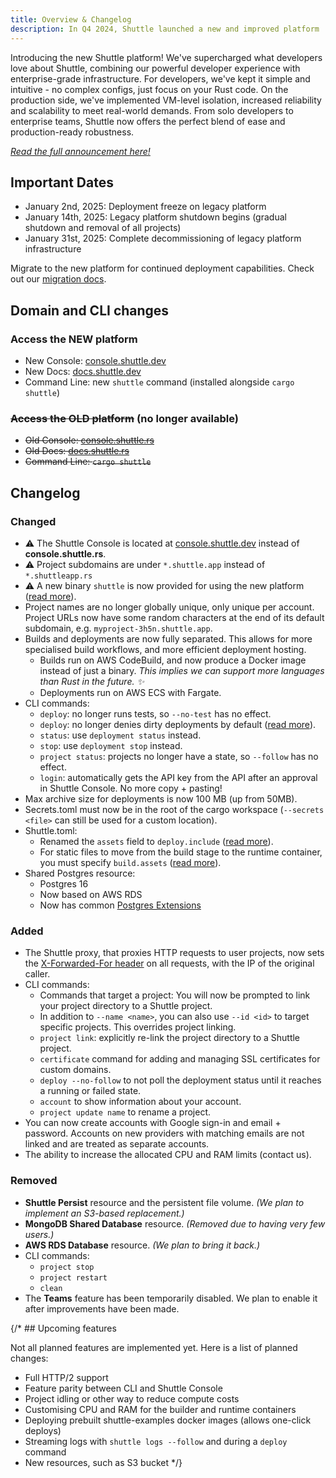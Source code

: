 ```yaml
---
title: Overview & Changelog
description: In Q4 2024, Shuttle launched a new and improved platform
---
```


Introducing the new Shuttle platform! We've supercharged what developers love about Shuttle, combining our powerful developer experience with enterprise-grade infrastructure. For developers, we've kept it simple and intuitive - no complex configs, just focus on your Rust code. On the production side, we've implemented VM-level isolation, increased reliability and scalability to meet real-world demands. From solo developers to enterprise teams, Shuttle now offers the perfect blend of ease and production-ready robustness.

[*Read the full announcement here!*](https://www.shuttle.dev/blog/2024/10/10/shuttle-redefining-backend-development)

## Important Dates

- January 2nd, 2025: Deployment freeze on legacy platform
- January 14th, 2025: Legacy platform shutdown begins (gradual shutdown and removal of all projects)
- January 31st, 2025: Complete decommissioning of legacy platform infrastructure

Migrate to the new platform for continued deployment capabilities. Check out our [migration docs](/platform-update/migration).

## Domain and CLI changes

### Access the NEW platform

- New Console: [console.shuttle.dev](https://console.shuttle.dev)
- New Docs: [docs.shuttle.dev](https://docs.shuttle.dev)
- Command Line: new `shuttle` command (installed alongside `cargo shuttle`)

### ~~Access the OLD platform~~ (no longer available)

- ~~Old Console: [console.shuttle.rs](https://console.shuttle.rs)~~
- ~~Old Docs: [docs.shuttle.rs](https://docs.shuttle.rs)~~
- ~~Command Line: `cargo shuttle`~~

## Changelog

### Changed

- ⚠️ The Shuttle Console is located at [console.shuttle.dev](https://console.shuttle.dev/) instead of **console.shuttle.rs**.
- ⚠️ Project subdomains are under `*.shuttle.app` instead of `*.shuttleapp.rs`
- ⚠️ A new binary `shuttle` is now provided for using the new platform ([read more](/getting-started/installation)).
- Project names are no longer globally unique, only unique per account. Project URLs now have some random characters at the end of its default subdomain, e.g. `myproject-3h5n.shuttle.app`.
- Builds and deployments are now fully separated. This allows for more specialised build workflows, and more efficient deployment hosting.
  - Builds run on AWS CodeBuild, and now produce a Docker image instead of just a binary. *This implies we can support more languages than Rust in the future. ✨*
  - Deployments run on AWS ECS with Fargate.
- CLI commands:
  - `deploy`: no longer runs tests, so `--no-test` has no effect.
  - `deploy`: no longer denies dirty deployments by default ([read more](/docs/files#block-dirty-deployments)).
  - `status`: use `deployment status` instead.
  - `stop`: use `deployment stop` instead.
  - `project status`: projects no longer have a state, so `--follow` has no effect.
  - `login`: automatically gets the API key from the API after an approval in Shuttle Console. No more copy + pasting!
- Max archive size for deployments is now 100 MB (up from 50MB).
- Secrets.toml must now be in the root of the cargo workspace (`--secrets <file>` can still be used for a custom location).
- Shuttle.toml:
  - Renamed the `assets` field to `deploy.include` ([read more](/docs/files#include-ignored-files)).
  - For static files to move from the build stage to the runtime container, you must specify `build.assets` ([read more](/docs/files#build-assets)).
- Shared Postgres resource:
  - Postgres 16
  - Now based on AWS RDS
  - Now has common [Postgres Extensions](https://docs.aws.amazon.com/AmazonRDS/latest/PostgreSQLReleaseNotes/postgresql-extensions.html#postgresql-extensions-16x)

### Added

- The Shuttle proxy, that proxies HTTP requests to user projects, now sets the [X-Forwarded-For header](https://developer.mozilla.org/en-US/docs/Web/HTTP/Headers/X-Forwarded-For) on all requests, with the IP of the original caller.
- CLI commands:
  - Commands that target a project: You will now be prompted to link your project directory to a Shuttle project.
  - In addition to `--name <name>`, you can also use `--id <id>` to target specific projects. This overrides project linking.
  - `project link`: explicitly re-link the project directory to a Shuttle project.
  - `certificate` command for adding and managing SSL certificates for custom domains.
  - `deploy --no-follow` to not poll the deployment status until it reaches a running or failed state.
  - `account` to show information about your account.
  - `project update name` to rename a project.
- You can now create accounts with Google sign-in and email + password. Accounts on new providers with matching emails are not linked and are treated as separate accounts.
- The ability to increase the allocated CPU and RAM limits (contact us).

### Removed

- **Shuttle Persist** resource and the persistent file volume. *(We plan to implement an S3-based replacement.)*
- **MongoDB Shared Database** resource. *(Removed due to having very few users.)*
- **AWS RDS Database** resource. *(We plan to bring it back.)*
- CLI commands:
  - `project stop`
  - `project restart`
  - `clean`
- The **Teams** feature has been temporarily disabled. We plan to enable it after improvements have been made.

{/* ## Upcoming features

Not all planned features are implemented yet. Here is a list of planned changes:

- Full HTTP/2 support
- Feature parity between CLI and Shuttle Console
- Project idling or other way to reduce compute costs
- Customising CPU and RAM for the builder and runtime containers
- Deploying prebuilt shuttle-examples docker images (allows one-click deploys)
- Streaming logs with `shuttle logs --follow` and during a `deploy` command
- New resources, such as S3 bucket */}
